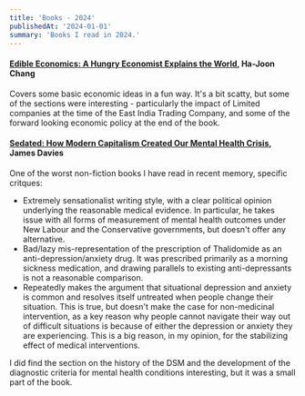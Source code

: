 ```yaml
---
title: 'Books - 2024'
publishedAt: '2024-01-01'
summary: 'Books I read in 2024.'
---
```



#### [Edible Economics: A Hungry Economist Explains the World](https://www.goodreads.com/en/book/show/61030740), Ha-Joon Chang 

Covers some basic economic ideas in a fun way. It's a bit scatty, but some of the sections were interesting - particularly the impact of Limited companies at the time of the East India Trading Company, and some of the forward looking economic policy at the end of the book.


#### [Sedated: How Modern Capitalism Created Our Mental Health Crisis](https://www.goodreads.com/en/book/show/57751566), James Davies

One of the worst non-fiction books I have read in recent memory, specific critques:

- Extremely sensationalist writing style, with a clear political opinion underlying the reasonable medical evidence. In particular, he takes issue with all forms of measurement of mental health outcomes under New Labour and the Conservative governments, but doesn't offer any alternative. 
- Bad/lazy mis-representation of the prescription of Thalidomide as an anti-depression/anxiety drug. It was prescribed primarily as a morning sickness medication, and drawing parallels to existing anti-depressants is not a reasonable comparison.
- Repeatedly makes the argument that situational depression and anxiety is common and resolves itself untreated when people change their situation. This is true, but doesn't make the case for non-medicinal intervention, as a key reason why people cannot navigate their way out of difficult situations is because of either the depression or anxiety they are experiencing. This is a big reason, in my opinion, for the stabilizing effect of medical interventions.

I did find the section on the history of the DSM and the development of the diagnostic criteria for mental health conditions interesting, but it was a small part of the book.

